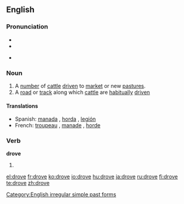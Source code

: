 ==English==

===Pronunciation===
* {{IPA|/'drɔʊf/}}
* {{audio|en-us-drove.ogg|Audio (US)}}

* {{rhymes|əʊv}}

===Noun===
{{en-noun}}

# A [[number]] of [[cattle]] [[drive]]n to [[market]] or new [[pasture]]s.
# A [[road]] or [[track]] along which [[cattle]] are [[habitually]] [[drive]]n

====Translations====
* Spanish: [[manada]] {{f}}, [[horda]] {{f}}, [[legión]] {{f}}
* French: [[troupeau]] {{m}}, [[manade]] {{f}}, [[horde]] {{f}}

===Verb===
'''drove'''

# {{simple past of|[[drive]]}}

[[Category:English irregular simple past forms]]

[[el:drove]]
[[fr:drove]]
[[ko:drove]]
[[io:drove]]
[[hu:drove]]
[[ja:drove]]
[[ru:drove]]
[[fi:drove]]
[[te:drove]]
[[zh:drove]]